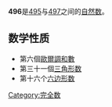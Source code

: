 {{Unreferenced|time=2020-07-12T12:02:54+00:00}}
{{noteTA|G1=Math}}
{{整数
| other list = {{Numbers digits|digit=10}}{{Numbers digits|digit=100}}

[[數表|數表]] — [[完全數|完全數]] 

[[6|<<]] [[28|28]]  '''496'''  [[8128|8128]]  [[33550336|>>]]
| 质因数分解 = <math>2^4\times31</math>
| 罗马数字 = CDXCVI
| 二进制 = 111110000
| 十六进制 = 1F0
}}
'''496'''是[[495|495]]与[[497|497]]之间的[[自然数|自然数]]。

== 数学性质 ==
{{數字性質|use math=yes}}
*第六個[[歐爾調和數|歐爾調和數]]
*第三十一個[[三角形数|三角形数]]
*第十六个[[六边形数|六边形数]]

{{num-stub}}

[[Category:完全数|Category:完全数]]